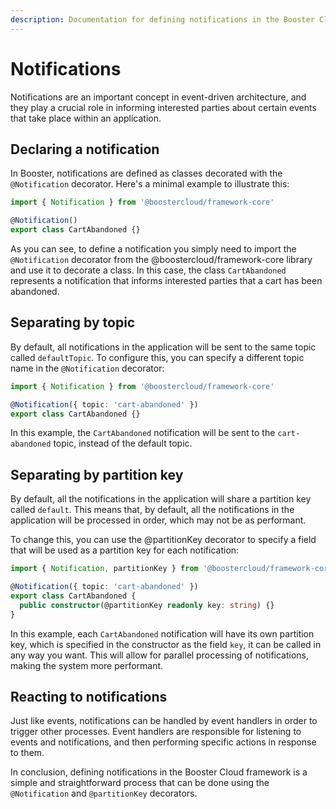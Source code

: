 ```yaml
---
description: Documentation for defining notifications in the Booster Cloud framework using the @Notification and @partitionKey decorators.
---
```



# Notifications

Notifications are an important concept in event-driven architecture, and they play a crucial role in informing interested parties about certain events that take place within an application.

## Declaring a notification

In Booster, notifications are defined as classes decorated with the `@Notification` decorator. Here's a minimal example to illustrate this:

<TerminalWindow>

```typescript title="src/notifications/cart-abandoned.ts"
import { Notification } from '@boostercloud/framework-core'

@Notification()
export class CartAbandoned {}
```

</TerminalWindow>

As you can see, to define a notification you simply need to import the `@Notification` decorator from the @boostercloud/framework-core library and use it to decorate a class. In this case, the class `CartAbandoned` represents a notification that informs interested parties that a cart has been abandoned.

## Separating by topic

By default, all notifications in the application will be sent to the same topic called `defaultTopic`. To configure this, you can specify a different topic name in the `@Notification` decorator:

<TerminalWindow>

```typescript title="src/notifications/cart-abandoned-topic.ts"
import { Notification } from '@boostercloud/framework-core'

@Notification({ topic: 'cart-abandoned' })
export class CartAbandoned {}
```

</TerminalWindow>

In this example, the `CartAbandoned` notification will be sent to the `cart-abandoned` topic, instead of the default topic.

## Separating by partition key

By default, all the notifications in the application will share a partition key called `default`. This means that, by default, all the notifications in the application will be processed in order, which may not be as performant.

To change this, you can use the @partitionKey decorator to specify a field that will be used as a partition key for each notification:

<TerminalWindow>

```typescript title="src/notifications/cart-abandoned-partition-key.ts"
import { Notification, partitionKey } from '@boostercloud/framework-core'

@Notification({ topic: 'cart-abandoned' })
export class CartAbandoned {
  public constructor(@partitionKey readonly key: string) {}
}
```

</TerminalWindow>

In this example, each `CartAbandoned` notification will have its own partition key, which is specified in the constructor as the field `key`, it can be called in any way you want. This will allow for parallel processing of notifications, making the system more performant.

## Reacting to notifications

Just like events, notifications can be handled by event handlers in order to trigger other processes. Event handlers are responsible for listening to events and notifications, and then performing specific actions in response to them.

In conclusion, defining notifications in the Booster Cloud framework is a simple and straightforward process that can be done using the `@Notification` and `@partitionKey` decorators.
